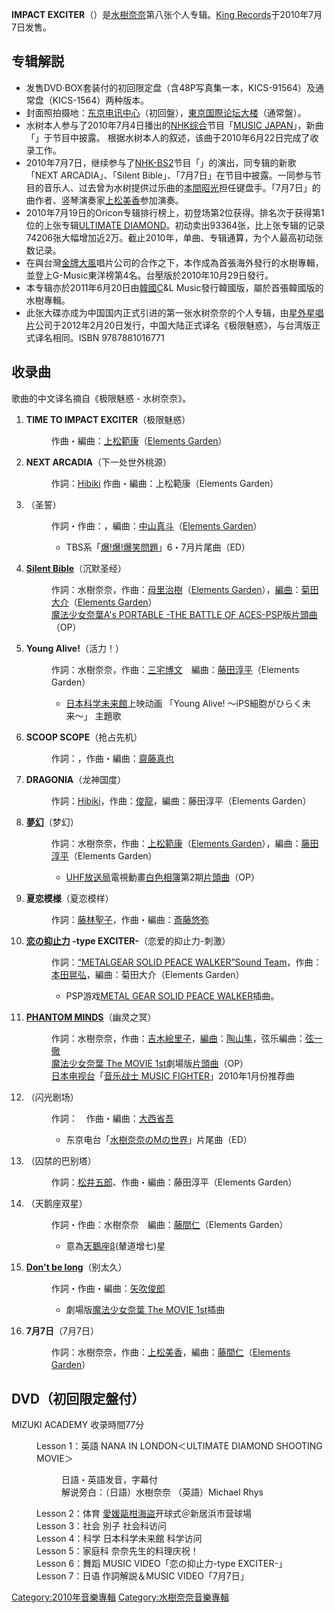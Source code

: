 {{Infobox Album
| Name           = IMPACT EXCITER
| Cover  =IMPACT EXCITER.jpg
| Caption= 通常盤封面
| Type           = [[录音室专辑|录音室专辑]]
| Artist         = [[水樹奈奈|水樹奈奈]]
| Released       = 2010年7月7日
| Recorded       = 
| Genre          = [[J-POP|J-POP]]
| Length         = 68分14秒
| Label          = [[King_Records|King Records]]
| Producer       = [[三嶋章夫|三嶋章夫]]
| Reviews        = 
| Chart position = * 週间最高顺位第2位（[[oricon|oricon]]）
* 2010年7月月度第7位（oricon）
| Certification  = *金（唱片，[[日本唱片協會|日本唱片協會]]）
| Last album     = [[ULTIMATE_DIAMOND|ULTIMATE DIAMOND]]<br/>（2009年）
| This album     = '''IMPACT EXCITER'''<br/>（2010年）
| Next album     = [[THE_MUSEUM_II|THE MUSEUM II]]<br/>（2011年）
}}

'''IMPACT EXCITER'''（{{lang-ja|インパクト・エキサイター}}）是[[水樹奈奈|水樹奈奈]]第八张个人专辑。[[King_Records|King Records]]于2010年7月7日发售。

== 专辑解説 ==
* 发售DVD·BOX套装付的初回限定盘（含48P写真集一本，KICS-91564）及通常盘（KICS-1564）两种版本。
* 封面照拍摄地：[[东京电讯中心|东京电讯中心]]（初回盤），[[東京国際论坛大楼|東京国際论坛大楼]]（通常盤）。
* 水树本人参与了2010年7月4日播出的[[NHK综合|NHK综合]]节目「[[MUSIC_JAPAN|MUSIC JAPAN]]」，新曲「{{lang|ja|ミュステリオン}}」于节目中披露。 根据水树本人的叙述，该曲于2010年6月22日完成了收录工作。
* 2010年7月7日，继续参与了[[NHK-BS2|NHK-BS2]]节目「{{lang|ja|[[ウエンズデー_J-POP|WEDNESDAY J-POP]]}}」的演出，同专辑的新歌「NEXT ARCADIA」、「Silent Bible」、「7月7日」在节目中披露。一同参与节目的音乐人、过去曾为水树提供过乐曲的[[本間昭光|本間昭光]]担任键盘手。「7月7日」的曲作者、竖琴演奏家[[上松美香|上松美香]]参加演奏。
*2010年7月19日的Oricon专辑排行榜上，初登场第2位获得。排名次于获得第1位的上张专辑[[ULTIMATE_DIAMOND|ULTIMATE DIAMOND]]。初动卖出93364张，比上张专辑的记录74206张大幅增加近2万。截止2010年，单曲、专辑通算，为个人最高初动张数记录。
*在與台灣[[金牌大風|金牌大風]]唱片公司的合作之下，本作成為首張海外發行的水樹專輯，並登上G-Music東洋榜第4名。台壓版於2010年10月29日發行。
*本专辑亦於2011年6月20日由[[韓國|韓國]]C&L Music發行韓國版，屬於首張韓國版的水樹專輯。
*此张大碟亦成为中国国内正式引进的第一张水树奈奈的个人专辑，由[[星外星唱片|星外星唱片]]公司于2012年2月20日发行，中国大陆正式译名《极限魅惑》，与台湾版正式译名相同。ISBN 9787881016771

== 收录曲 ==
歌曲的中文译名摘自《极限魅惑 - 水树奈奈》。
# '''TIME TO IMPACT EXCITER'''（极限魅惑）
#: 作曲・編曲：[[上松範康|上松範康]]（[[Elements_Garden|Elements Garden]]）
# '''NEXT ARCADIA'''（下一处世外桃源）
#: 作詞：[[Hibiki|Hibiki]] 作曲・編曲：上松範康（Elements Garden）
#'''{{lang|ja|ミュステリオン}}'''（圣誓）
#: 作詞・作曲：{{lang|ja|[[しほり|しほり]]}}，編曲：[[中山真斗|中山真斗]]（[[Elements_Garden|Elements Garden]]）
#:* TBS系「[[爆!爆!爆笑問題|爆!爆!爆笑問題]]」6・7月片尾曲（ED）
# '''[[Silent_Bible|Silent Bible]]'''（沉默圣经）
#: 作詞：水樹奈奈，作曲：[[母里治樹|母里治樹]]（[[Elements_Garden|Elements Garden]]），[[編曲|編曲]]：[[菊田大介|菊田大介]]（[[Elements_Garden|Elements Garden]]）
#: [[魔法少女奈葉A's_PORTABLE_-THE_BATTLE_OF_ACES-|魔法少女奈葉A's PORTABLE -THE BATTLE OF ACES-]]PSP版[[片頭曲|片頭曲]]（OP）
# '''Young Alive!'''（活力！）
#: 作詞：水樹奈奈，作曲：[[三宅博文|三宅博文]]　編曲：[[藤田淳平|藤田淳平]]（Elements Garden）
#:* [[日本科学未来館|日本科学未来館]]{{lang|ja|ドームシアターガイア}}上映动画 「Young Alive! 〜iPS細胞がひらく未来〜」 主題歌
# '''SCOOP SCOPE'''（抢占先机）
#: 作詞：{{lang|ja|[[ゆうまお|ゆうまお]]}}，作曲・編曲：[[齋藤真也|齋藤真也]]
# '''DRAGONIA'''（龙神国度）
#: 作詞：[[Hibiki|Hibiki]]，作曲：[[俊龍|俊龍]]，編曲：藤田淳平（Elements Garden） 
# '''[[夢幻|夢幻]]'''（梦幻）
#: 作詞：水樹奈奈，作曲：[[上松範康|上松範康]]（[[Elements_Garden|Elements Garden]]），編曲：[[藤田淳平|藤田淳平]]（Elements Garden）
#:* [[全国独立UHF放送協議会|UHF放送局]]電視動畫[[白色相簿|白色相簿]]第2期[[片頭曲|片頭曲]]（OP）
#'''夏恋模様'''（夏恋模样）
#: 作詞：[[藤林聖子|藤林聖子]]，作曲・編曲：[[斎藤悠弥|斎藤悠弥]]
# '''[[HEAVENS_DIVIDE/恋の抑止力|恋の抑止力]] -type EXCITER-'''（恋爱的抑止力-刺激）
#: 作詞：[[“METALGEAR_SOLID_PEACE_WALKER”Sound_Team|“METALGEAR SOLID PEACE WALKER”Sound Team]]，作曲：[[本田晃弘|本田晃弘]]，編曲：菊田大介（Elements Garden）
#:* PSP游戏[[合金装备：和平行者|METAL GEAR SOLID PEACE WALKER]]插曲。
# '''[[PHANTOM_MINDS|PHANTOM MINDS]]'''（幽灵之冥）
#: 作詞：水樹奈奈，作曲：[[吉木絵里子|吉木絵里子]]，[[編曲|編曲]]：[[陶山隼|陶山隼]]，弦乐編曲：[[落合徹也|弦一徹]]
#: [[魔法少女奈葉_The_MOVIE_1st|魔法少女奈葉 The MOVIE 1st]]劇場版[[片頭曲|片頭曲]]（OP）
#: [[日本电视台|日本电视台]]「[[音乐战士_MUSIC_FIGHTER|音乐战士 MUSIC FIGHTER]]」2010年1月份推荐曲
# '''{{lang|ja|ストロボシネマ}}'''（闪光剧场）
#: 作詞：{{lang|ja|[[片山さゆり|SAYURI]]}}　作曲・編曲：[[大西省吾|大西省吾]]
#:* 东京电台「[[水樹奈奈のMの世界|水樹奈奈のMの世界]]」片尾曲（ED）
# '''{{lang|ja|囚われのBabel}}'''（囚禁的巴别塔）
#: 作詞：[[松井五郎|松井五郎]]、作曲・編曲：藤田淳平（Elements Garden）
# '''{{lang|ja|アルビレオ}}'''（天鹅座双星）
#: 作詞・作曲：水樹奈奈　編曲：[[藤間仁|藤間仁]]（Elements Garden）
#:* 意為[[天鵝座β|天鵝座β]](輦道增七)星
# '''[[PHANTOM_MINDS|Don't be long]]'''（别太久）
#: 作詞・作曲・編曲：[[矢吹俊郎|矢吹俊郎]]
#:* 劇場版[[魔法少女奈葉_The_MOVIE_1st|魔法少女奈葉 The MOVIE 1st]]插曲
# '''7月7日'''（7月7日）
#: 作詞：水樹奈奈，作曲：[[上松美香|上松美香]]，編曲：[[藤間仁|藤間仁]]（[[Elements_Garden|Elements Garden]]）

== DVD（初回限定盤付） ==
MIZUKI ACADEMY 收录時間77分
: Lesson 1：英語 NANA IN LONDON＜ULTIMATE DIAMOND SHOOTING MOVIE＞
:: 日語・英語发音，字幕付
:: 解说旁白：（日語）水樹奈奈 （英語）Michael Rhys
: Lesson 2：体育 [[四國・九州島聯盟|愛媛甌柑海盜]]开球式＠新居浜市营球場
: Lesson 3：社会 {{lang|ja|マイントピア}}別子 社会科访问
: Lesson 4：科学 日本科学未来館 科学访问
: Lesson 5：家庭科 奈奈先生的料理庆祝！
: Lesson 6：舞蹈 MUSIC VIDEO「恋の抑止力-type EXCITER-」
: Lesson 7：日语 作詞解説＆MUSIC VIDEO「7月7日」

{{水樹奈奈}}

{{DEFAULTSORT:IMPACT EXCITER}}
[[Category:2010年音樂專輯|Category:2010年音樂專輯]]
[[Category:水樹奈奈音樂專輯|Category:水樹奈奈音樂專輯]]